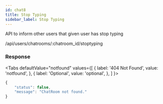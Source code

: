 ```yaml
---
id: chat8
title: Stop Typing
sidebar_label: Stop Typing
---
```



API to inform other users that given user has stop typing

<Endpoint req="POST">/api/users/chatrooms/:chatroom_id/stoptyping</Endpoint>

### Response
<Tabs
  defaultValue="notfound"
  values={[
    { label: '404 Not Found', value: 'notfound', },
    { label: 'Optional', value: 'optional', },
  ]
}>
<TabItem value="notfound">

```js
{
    "status": false,
    "message": "ChatRoom not found."
}
```
</TabItem>
<TabItem value="optional">

```js

```
</TabItem>
</Tabs>